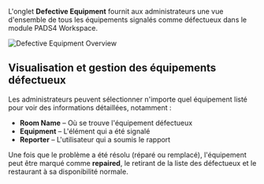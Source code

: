 L'onglet **Defective Equipment** fournit aux administrateurs une vue d'ensemble de tous les équipements signalés comme défectueux dans le module PADS4 Workspace.

![Defective Equipment Overview](/mnt/data/image.png)

## Visualisation et gestion des équipements défectueux

Les administrateurs peuvent sélectionner n'importe quel équipement listé pour voir des informations détaillées, notamment :

* **Room Name** – Où se trouve l'équipement défectueux
* **Equipment** – L'élément qui a été signalé
* **Reporter** – L'utilisateur qui a soumis le rapport

Une fois que le problème a été résolu (réparé ou remplacé), l'équipement peut être marqué comme **repaired**, le retirant de la liste des défectueux et le restaurant à sa disponibilité normale.
